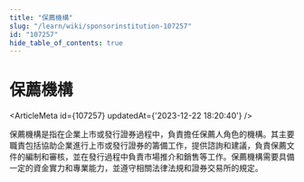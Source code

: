 ```yaml
---
title: "保薦機構"
slug: "/learn/wiki/sponsorinstitution-107257"
id: "107257"
hide_table_of_contents: true
---
```



# 保薦機構

<ArticleMeta id={107257} updatedAt={'2023-12-22 18:20:40'} />
<div className='border-solid border-b border-t-0 my-4 border-[var(--ifm-color-gray-300)]' />

保薦機構是指在企業上市或發行證券過程中，負責擔任保薦人角色的機構。其主要職責包括協助企業進行上市或發行證券的籌備工作，提供諮詢和建議，負責保薦文件的編制和審核，並在發行過程中負責市場推介和銷售等工作。保薦機構需要具備一定的資金實力和專業能力，並遵守相關法律法規和證券交易所的規定。
